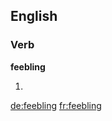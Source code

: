 ==English==

===Verb===
'''feebling'''

# {{present participle of|[[feeble]]}}

[[de:feebling]]
[[fr:feebling]]